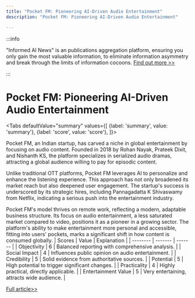 ```yaml
---
title: "Pocket FM: Pioneering AI-Driven Audio Entertainment"
description: "Pocket FM: Pioneering AI-Driven Audio Entertainment"

---
```



:::info

"Informed AI News" is an publications aggregation platform, ensuring you only gain the most valuable information, to eliminate information asymmetry and break through the limits of information cocoons.  [Find out more >>](/)

:::

# Pocket FM: Pioneering AI-Driven Audio Entertainment


<Tabs
	defaultValue="summary"
	values={[
	{label: 'summary', value: 'summary'},
	{label: 'score', value: 'score'},
]}>
<TabItem value="summary">


Pocket FM, an Indian startup, has carved a niche in global entertainment by focusing on audio content. Founded in 2018 by Rohan Nayak, Prateek Dixit, and Nishanth KS, the platform specializes in serialized audio dramas, attracting a global audience willing to pay for episodic content.

Unlike traditional OTT platforms, Pocket FM leverages AI to personalize and enhance the listening experience. This approach has not only broadened its market reach but also deepened user engagement. The startup's success is underscored by its strategic hires, including Pannagadatta K Shivaswamy from Netflix, indicating a serious push into the entertainment industry.

Pocket FM's model thrives on remote work, reflecting a modern, adaptable business structure. Its focus on audio entertainment, a less saturated market compared to video, positions it as a pioneer in a growing sector. The platform's ability to make entertainment more personal and accessible, fitting into users' pockets, marks a significant shift in how content is consumed globally.
</TabItem>
<TabItem value="score">
	| Scores     | Value   | Explanation |
	| -------- | ------- | ------- |
	| Objectivity  | 6    | Balanced reporting with comprehensive analysis.    |
	| Social Impact | 4     | Influences public opinion on audio entertainment.    |
	| Credibility    | 5    | Solid evidence from authoritative sources.    |
	| Potential    | 5    | High potential to trigger significant changes.    |
	| Practicality    | 4    | Highly practical, directly applicable.    |
	| Entertainment Value    | 5    | Very entertaining, attracts wide audience.    |
</TabItem>
</Tabs>

[Full article>>](https://hackernoon.com/meet-the-indian-startup-thats-building-a-global-entertainment-platform-on-the-back-of-ai-and-how?source=rss)
